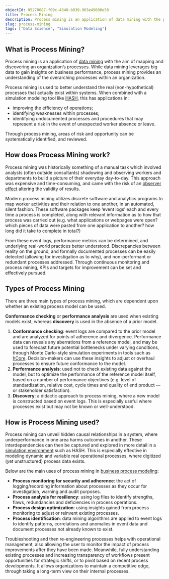 ```yaml
---
objectId: 05270087-f09c-4340-b839-903e49600e58
title: Process Mining
description: Process mining is an application of data mining with the purpose of mapping an organization’s processes. It is used to optimize operations, and identify weaknesses.
slug: process-mining
tags: ["Data Science", "Simulation Modeling"]
---
```


## What is Process Mining?

Process mining is an application of [data mining](https://hash.ai/glossary/data-mining) with the aim of mapping and discovering an organization’s processes. While data mining leverages big data to gain insights on business performance, process mining provides an understanding of the overarching processes within an organization.

Process mining is used to better understand the real (non-hypothetical) processes that actually exist within systems. When combined with a simulation modeling tool like [HASH](https://hash.ai/platform), this has applications in:

*   improving the efficiency of operations;
*   identifying weaknesses within processes;
*   identifying undocumented processes and procedures that may represent a risk in the event of unexpected worker absence or leave.

Through process mining, areas of risk and opportunity can be systematically identified, and reviewed.

## How does Process Mining work?

Process mining was historically something of a manual task which involved analysts (often outside consultants) shadowing and observing workers and departments to build a picture of their everyday day-to-day. This approach was expensive and time-consuming, and came with the risk of an [observer effect](https://en.wikipedia.org/wiki/Observer_effect_(physics)) altering the validity of results.

Modern process mining utilizes discrete software and analytics programs to map worker activities and their relation to one another, in an automated, silent fashion. These software packages keep ‘event logs’ each and every time a process is completed, along with relevant information as to how that process was carried out (e.g. what applications or webpages were open? which pieces of data were pasted from one application to another? how long did it take to complete in total?)

From these event logs, performance metrics can be determined, and underlying real-world practices better understood. Discrepancies between reality on the ground, and formally documented processes can be easily detected (allowing for investigation as to why), and non-performant or redundant processes addressed. Through continuous monitoring and process mining, KPIs and targets for improvement can be set and effectively pursued.

## Types of Process Mining

There are three main types of process mining, which are dependent upon whether an existing process model can be used.

**Conformance checking** or **performance analysis** are used when existing models exist, whereas **discovery** is used in the absence of a prior model.

1.  **Conformance checking**: event logs are compared to the prior model and are analyzed for points of adherence and divergence. Performance data can reveals any aberrations from a reference model, and may be used to forecast future potential bottlenecks under varying conditions, through Monte Carlo-style simulation experiments in tools such as [hCore](https://hash.ai/platform/core). Decision-makers can use these insights to adjust or overhaul processes to ensure future conformance to the model.
2.  **Performance analysis**: used not to check existing data against the model, but to optimize the performance of the reference model itself, based on a number of performance objectives (e.g. level of standardization, relative cost, cycle times and quality of end product — or stakeholder satisfaction).
3.  **Discovery**: a didactic approach to process mining, where a new model is constructed based on event logs. This is especially useful where processes exist but may not be known or well-understood.

## How is Process Mining used?

Process mining can unveil hidden causal relationships in a system, where underperformance in one area harms outcomes in another. These interdependencies can then be captured and explored in more detail in a [simulation environment](https://hash.ai/platform) such as HASH. This is especially effective in modeling dynamic and variable real operational processes, where digitized (yet unstructured) process data exists.

Below are the main uses of process mining in [business process modeling](https://hash.ai/glossary/business-process-modeling):

*   **Process monitoring for security and adherence**: the act of logging/recording information about processes as they occur for investigation, warning and audit purposes.
*   **Process analysis for resiliency**: using log files to identify strengths, flaws, redundancies and deficiencies in process operations.
*   **Process design optimization**: using insights gained from process monitoring to adjust or reinvent existing processes.
*   **Process identification**: data mining algorithms are applied to event logs to identify patterns, correlations and anomalies in event data and document processes not already known to exist.

Troubleshooting and then re-engineering processes helps with operational management, also allowing the user to monitor the impact of process improvements after they have been made. Meanwhile, fully understanding existing processes and increasing transparency of workflows present opportunities for strategic shifts, or to pivot based on recent process developments. It allows organizations to maintain a competitive edge, through taking a long-term view on their internal processes.
